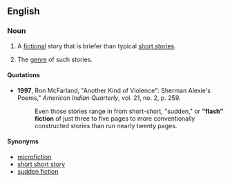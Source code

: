 {{wikipedia}}
==English==

===Noun===
{{en-noun|sg=[[flash]] [[fiction]]}}

# {{countable}} A [[fictional]] story that is briefer than typical [[short story|short stories]].
# {{uncountable}} The [[genre]] of such stories.

====Quotations====
*'''1997''', Ron McFarland, "Another Kind of Violence": Sherman Alexie's Poems," ''American Indian Quarterly'', vol. 21, no. 2, p. 259.
*:Even those stories range in from short-short, "sudden," or '''"flash" fiction''' of just three to five pages to more conventionally constructed stories than run nearly twenty pages.

====Synonyms====
*[[microfiction]]
*[[short short story]]
*[[sudden fiction]]